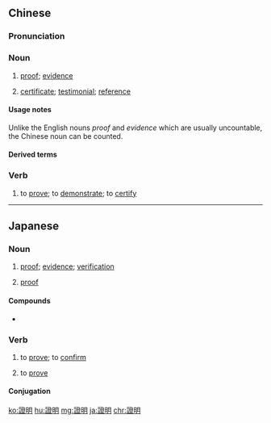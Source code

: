 {{also|证明|証明}}
==Chinese==
{{zh-forms|s=证明|alt=証明}}

===Pronunciation===
{{zh-pron
|m=zhèngmíng
|c=zing3 ming4
|h=pfs=chṳn-mìn
|mn=chèng-bêng
|ma=y
|cat=n,v
}}

===Noun===
{{zh-noun}}

# {{lb|zh|countable|uncountable}} [[proof]]; [[evidence]] {{zh-mw|m:份|m:個}}
# {{lb|zh|countable}} [[certificate]]; [[testimonial]]; [[reference]] {{zh-mw|m:份|m:個}}

====Usage notes====
Unlike the English nouns ''proof'' and ''evidence'' which are usually uncountable, the Chinese noun {{zh-l|證明}} can be counted.

====Derived terms====
{{zh-der|不在場證明|醫療證明|證明人|證明書|證明信}}

===Verb===
{{zh-verb}}

# to [[prove]]; to [[demonstrate]]; to [[certify]]
#: {{zh-x|茲 證明|it is hereby '''certified'''}}

{{zh-cat|Elementary}}

----

==Japanese==
{{ja-kanjitab|しょう|めい|yomi=o}}

===Noun===
{{ja-noun|しょうめい|shin=証明}}

# [[proof]]; [[evidence]]; [[verification]]
# {{lb|ja|mathematics|sort=しょうめい}} [[proof]]

====Compounds====
* {{l/ja|證明書}}

===Verb===
{{ja-verb-suru|しょうめい|shin=証明}}

# to [[prove]]; to [[confirm]]
# {{lb|ja|mathematics|sort=しょうめい}} to [[prove]]

====Conjugation====
{{ja-suru|しょうめい}}

[[ko:證明]]
[[hu:證明]]
[[mg:證明]]
[[ja:證明]]
[[chr:證明]]